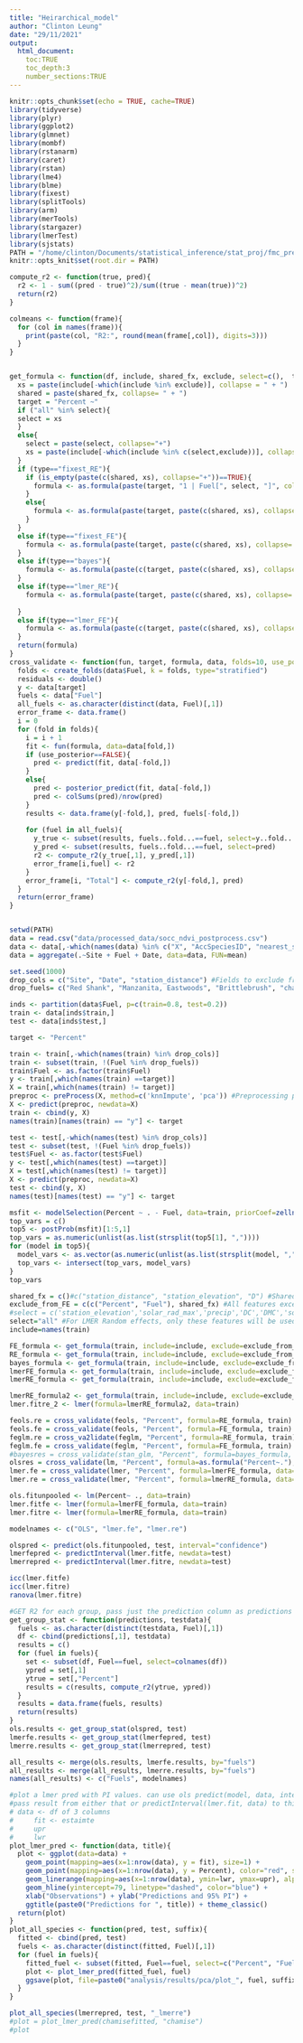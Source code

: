 ```yaml
---
title: "Heirarchical_model"
author: "Clinton Leung"
date: "29/11/2021"
output: 
  html_document:
    toc:TRUE
    toc_depth:3
    number_sections:TRUE
---
```


```r
knitr::opts_chunk$set(echo = TRUE, cache=TRUE)
library(tidyverse)
library(plyr)
library(ggplot2)
library(glmnet)
library(mombf)
library(rstanarm)
library(caret)
library(rstan)
library(lme4)
library(blme)
library(fixest)
library(splitTools)
library(arm)
library(merTools)
library(stargazer)
library(lmerTest)
library(sjstats)
PATH = "/home/clinton/Documents/statistical_inference/stat_proj/fmc_prediction/code"
knitr::opts_knit$set(root.dir = PATH)
```

```r
compute_r2 <- function(true, pred){
  r2 <- 1 - sum((pred - true)^2)/sum((true - mean(true))^2)
  return(r2)
}

colmeans <- function(frame){
  for (col in names(frame)){
    print(paste(col, "R2:", round(mean(frame[,col]), digits=3)))
  }
}


get_formula <- function(df, include, shared_fx, exclude, select=c(),  type){
  xs = paste(include[-which(include %in% exclude)], collapse = " + ")
  shared = paste(shared_fx, collapse= " + ")
  target = "Percent ~"
  if ("all" %in% select){
  select = xs
  }
  else{
    select = paste(select, collapse="+")
    xs = paste(include[-which(include %in% c(select,exclude))], collapse = " + ")
  }
  if (type=="fixest_RE"){
    if (is_empty(paste(c(shared, xs), collapse="+"))==TRUE){
      formula <- as.formula(paste(target, "1 | Fuel[", select, "]", collapse = " "))
    }
    else{
      formula <- as.formula(paste(target, paste(c(shared, xs), collapse= "+"),  "| Fuel[", select, "]", collapse = " "))
    }
  }
  else if(type=="fixest_FE"){
    formula <- as.formula(paste(target, paste(c(shared, xs), collapse= "+"), "| Fuel", collapse = " "))
  }
  else if(type=="bayes"){
    formula <- as.formula(paste(c(target, paste(c(shared, xs), collapse= "+")), collapse = " "))
  }
  else if(type=="lmer_RE"){
    formula <- as.formula(paste(target, paste(c(shared, xs), collapse= "+"), "+ (1 +", paste(select, collapse="+"), "| Fuel)", collapse = " "))
    
  }
  else if(type=="lmer_FE"){
    formula <- as.formula(paste(c(target, paste(c(shared, xs), collapse= "+"), "+ (1 | Fuel)"), collapse = " "))
  }
  return(formula)
}
cross_validate <- function(fun, target, formula, data, folds=10, use_posterior=FALSE){
  folds <- create_folds(data$Fuel, k = folds, type="stratified")
  residuals <- double()
  y <- data[target]
  fuels <- data["Fuel"]
  all_fuels <- as.character(distinct(data, Fuel)[,1])
  error_frame <- data.frame()
  i = 0
  for (fold in folds){
    i = i + 1
    fit <- fun(formula, data=data[fold,])
    if (use_posterior==FALSE){
      pred <- predict(fit, data[-fold,])
    }
    else{
      pred <- posterior_predict(fit, data[-fold,])
      pred <- colSums(pred)/nrow(pred)
    }
    results <- data.frame(y[-fold,], pred, fuels[-fold,])
    
    for (fuel in all_fuels){
      y_true <- subset(results, fuels..fold...==fuel, select=y..fold...)
      y_pred <- subset(results, fuels..fold...==fuel, select=pred)
      r2 <- compute_r2(y_true[,1], y_pred[,1])
      error_frame[i,fuel] <- r2
    }
    error_frame[i, "Total"] <- compute_r2(y[-fold,], pred)
  }
  return(error_frame)
}



```

```r
setwd(PATH)
data = read.csv("data/processed_data/socc_ndvi_postprocess.csv")
data <- data[,-which(names(data) %in% c("X", "AccSpeciesID", "nearest_stid", "Group"))]
data = aggregate(.~Site + Fuel + Date, data=data, FUN=mean)
```


```r
set.seed(1000)
drop_cols = c("Site", "Date", "station_distance") #Fields to exclude from processing
drop_fuels= c("Red Shank", "Manzanita, Eastwoods", "Brittlebrush", "chamise, old growth") #Fuels to exclude from processing

inds <- partition(data$Fuel, p=c(train=0.8, test=0.2))
train <- data[inds$train,]
test <- data[inds$test,]

target <- "Percent"

train <- train[,-which(names(train) %in% drop_cols)]
train <- subset(train, !(Fuel %in% drop_fuels))
train$Fuel <- as.factor(train$Fuel)
y <- train[,which(names(train) ==target)]
X = train[,which(names(train) != target)]
preproc <- preProcess(X, method=c('knnImpute', 'pca')) #Preprocessing pipeline
X <- predict(preproc, newdata=X)
train <- cbind(y, X)
names(train)[names(train) == "y"] <- target

test <- test[,-which(names(test) %in% drop_cols)]
test <- subset(test, !(Fuel %in% drop_fuels))
test$Fuel <- as.factor(test$Fuel)
y <- test[,which(names(test) ==target)]
X = test[,which(names(test) != target)]
X <- predict(preproc, newdata=X)
test <- cbind(y, X)
names(test)[names(test) == "y"] <- target

```

```r
msfit <- modelSelection(Percent ~ . - Fuel, data=train, priorCoef=zellnerprior(taustd=1), priorDelta=modelbbprior(1,1))
top_vars = c()
top5 <- postProb(msfit)[1:5,1]
top_vars = as.numeric(unlist(as.list(strsplit(top5[1], ","))))
for (model in top5){
  model_vars <- as.vector(as.numeric(unlist(as.list(strsplit(model, ",")))))
  top_vars <- intersect(top_vars, model_vars)
}
top_vars
```

```r

shared_fx = c()#c("station_distance", "station_elevation", "D") #Shared features by all.
exclude_from_FE = c(c("Percent", "Fuel"), shared_fx) #All features except these will be used as random effects
#select = c('station_elevation','solar_rad_max','precip','DC','DMC','solar_rad_max_MEAN3','rel_humid_min_MEAN15','rel_humid_MEAN3','wind_speed_max_MEAN3','temp_max_MEAN7','temp_avg_MEAN7','evap_pot_MEAN3') 
select="all" #For LMER Random effects, only these features will be used. If "all" is passed, then all available features will be used. 
include=names(train)

FE_formula <- get_formula(train, include=include, exclude=exclude_from_FE, shared_fx=shared_fx, type="fixest_FE")
RE_formula <- get_formula(train, include=include, exclude=exclude_from_FE, shared_fx=shared_fx, select=select, type="fixest_RE")
bayes_formula <- get_formula(train, include=include, exclude=exclude_from_FE, shared_fx=shared_fx, type="bayes")
lmerFE_formula <- get_formula(train, include=include, exclude=exclude_from_FE, shared_fx=shared_fx, type="lmer_FE")
lmerRE_formula <- get_formula(train, include=include, exclude=exclude_from_FE, shared_fx=shared_fx, select=select, type="lmer_RE")
```
```r
lmerRE_formula2 <- get_formula(train, include=include, exclude=exclude_from_FE, shared_fx=shared_fx, select=c("PC3", "PC5", "PC6", "PC8", "PC9", "PC10", "PC11", "PC14", "PC15", "PC16", "PC17", "PC18", "PC19", "PC20", "PC21", "PC22"), type="lmer_RE")
lmer.fitre_2 <- lmer(formula=lmerRE_formula2, data=train)
```




```r
feols.re = cross_validate(feols, "Percent", formula=RE_formula, train)
feols.fe = cross_validate(feols, "Percent", formula=FE_formula, train)
feglm.re = cross_va2lidate(feglm, "Percent", formula=RE_formula, train)
feglm.fe = cross_validate(feglm, "Percent", formula=FE_formula, train)
#bayesres = cross_validate(stan_glm, "Percent", formula=bayes_formula, data=train, use_posterior=T)D
olsres = cross_validate(lm, "Percent", formula=as.formula("Percent~."), data = train)
lmer.fe = cross_validate(lmer, "Percent", formula=lmerFE_formula, data=train, folds=10)
lmer.re = cross_validate(lmer, "Percent", formula=lmerRE_formula, data=train, folds=10)
```

```r
ols.fitunpooled <- lm(Percent~ ., data=train)
lmer.fitfe <- lmer(formula=lmerFE_formula, data=train)
lmer.fitre <- lmer(formula=lmerRE_formula, data=train)
```
```r
modelnames <- c("OLS", "lmer.fe", "lmer.re")

olspred <- predict(ols.fitunpooled, test, interval="confidence")
lmerfepred <- predictInterval(lmer.fitfe, newdata=test)
lmerrepred <- predictInterval(lmer.fitre, newdata=test)

```

```r
icc(lmer.fitfe)
icc(lmer.fitre)
ranova(lmer.fitre)
```


```r
#GET R2 for each group, pass just the prediction column as predictions
get_group_stat <- function(predictions, testdata){
  fuels <- as.character(distinct(testdata, Fuel)[,1])
  df <- cbind(predictions[,1], testdata)
  results = c()
  for (fuel in fuels){
    set <- subset(df, Fuel==fuel, select=colnames(df))
    ypred = set[,1]
    ytrue = set[,"Percent"]
    results = c(results, compute_r2(ytrue, ypred))
  }
  results = data.frame(fuels, results)
  return(results)
}
ols.results <- get_group_stat(olspred, test)
lmerfe.results <- get_group_stat(lmerfepred, test)
lmerre.results <- get_group_stat(lmerrepred, test)

all_results <- merge(ols.results, lmerfe.results, by="fuels")
all_results <- merge(all_results, lmerre.results, by="fuels")
names(all_results) <- c("Fuels", modelnames)

```
```r
#plot a lmer pred with PI values. can use ols predict(model, data, interval="confidence)
#pass result from either that or predictInterval(lmer.fit, data) to this function
# data <- df of 3 columns
#     fit <- estaimte
#     upr
#     lwr
plot_lmer_pred <- function(data, title){
  plot <- ggplot(data=data) +
    geom_point(mapping=aes(x=1:nrow(data), y = fit), size=1) +
    geom_point(mapping=aes(x=1:nrow(data), y = Percent), color="red", size=1) +
    geom_linerange(mapping=aes(x=1:nrow(data), ymin=lwr, ymax=upr), alpha=0.5) + # error bar change
    geom_hline(yintercept=79, linetype="dashed", color="blue") + 
    xlab("Observations") + ylab("Predictions and 95% PI") + 
    ggtitle(paste0("Predictions for ", title)) + theme_classic()
  return(plot)
}
plot_all_species <- function(pred, test, suffix){
  fitted <- cbind(pred, test)
  fuels <- as.character(distinct(fitted, Fuel)[,1])
  for (fuel in fuels){
    fitted_fuel <- subset(fitted, Fuel==fuel, select=c("Percent", "Fuel", "fit", "upr", "lwr"))
    plot <- plot_lmer_pred(fitted_fuel, fuel)
    ggsave(plot, file=paste0("analysis/results/pca/plot_", fuel, suffix, ".png"), width=14, height=10, units="cm")
  }
}

plot_all_species(lmerrepred, test, "_lmerre")
#plot = plot_lmer_pred(chamisefitted, "chamise")
#plot
```
